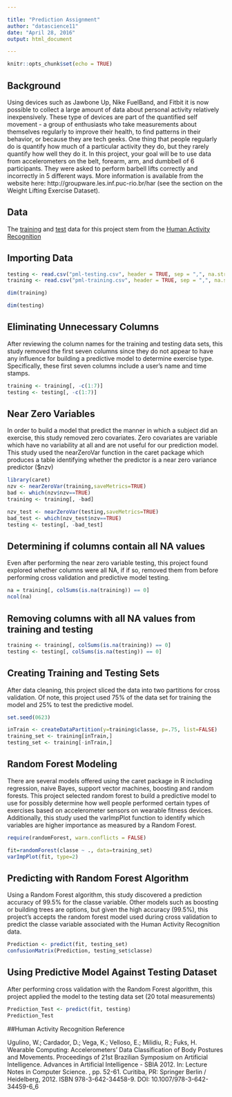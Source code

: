 ```yaml
---

title: "Prediction Assignment"
author: "datascience11"
date: "April 28, 2016"
output: html_document

---
```


```r
knitr::opts_chunk$set(echo = TRUE)
```

## Background

Using devices such as Jawbone Up, Nike FuelBand, and Fitbit it is now possible to collect a large amount of data about personal activity relatively inexpensively. These type of devices are part of the quantified self movement - a group of enthusiasts who take measurements about themselves regularly to improve their health, to find patterns in their behavior, or because they are tech geeks. One thing that people regularly do is quantify how much of a particular activity they do, but they rarely quantify how well they do it. In this project, your goal will be to use data from accelerometers on the belt, forearm, arm, and dumbbell of 6 participants. They were asked to perform barbell lifts correctly and incorrectly in 5 different ways. More information is available from the website here: http://groupware.les.inf.puc-rio.br/har (see the section on the Weight Lifting Exercise Dataset).

## Data

The [training](https://d396qusza40orc.cloudfront.net/predmachlearn/pml-training.csv) and [test](https://d396qusza40orc.cloudfront.net/predmachlearn/pml-testing.csv) data for this project stem from the [Human Activity Recognition](http://groupware.les.inf.puc-rio.br/har#sbia_paper_section#ixzz47B0dPJ1d)

## Importing Data

```r

testing <- read.csv("pml-testing.csv", header = TRUE, sep = ",", na.strings = c("", "NA", "#DIV/0!"))
training <- read.csv("pml-training.csv", header = TRUE, sep = ",", na.strings = c("", "NA", "#DIV/0!"))

```

```r

dim(training)

```

```r

dim(testing)

```


## Eliminating Unnecessary Columns 

After reviewing the column names for the training and testing data sets, this study removed the first seven columns since they do not appear to have any influence for building a predictive model to determine exercise type.  Specifically, these first seven columns include a user's name and time stamps. 

```r

training <- training[, -c(1:7)]
testing <- testing[, -c(1:7)]

```


## Near Zero Variables

In order to build a model that predict the manner in which a subject did an exercise, this study removed zero covariates.  Zero covariates are variable which have no variability at all and are not useful for our prediction model.  This study used the nearZeroVar function in the caret package which produces a table identifying whether the predictor is a near zero variance predictor ($nzv)

```r

library(caret)
nzv <- nearZeroVar(training,saveMetrics=TRUE)
bad <- which(nzv$nzv==TRUE)
training <- training[, -bad]

```

```r

nzv_test <- nearZeroVar(testing,saveMetrics=TRUE)
bad_test <- which(nzv_test$nzv==TRUE)
testing <- testing[, -bad_test]

```

## Determining if columns contain all NA values

Even after performing the near zero variable testing, this project found explored whether columns were all NA, if if so, removed them from before performing cross validation and predictive model testing.

```r
na = training[, colSums(is.na(training)) == 0]
ncol(na) 

```

## Removing columns with all NA values from training and testing

```r

training <- training[, colSums(is.na(training)) == 0]
testing <- testing[, colSums(is.na(testing)) == 0]
```

## Creating Training and Testing Sets

After data cleaning, this project sliced the data into two partitions for cross validation.  Of note, this project used 75% of the data set for training the model and 25% to test the predictive model. 

```r

set.seed(0623)

inTrain <- createDataPartition(y=training$classe, p=.75, list=FALSE)
training_set <- training[inTrain,]
testing_set <- training[-inTrain,]

```

## Random Forest Modeling

There are several models offered using the caret package in R including regression, naive Bayes, support vector machines, boosting and random forests.  This project selected random forest to build a predictive model to use for possibly determine how well people performed certain types of exercises based on accelerometer sensors on wearable fitness devices.  Additionally, this study used the varImpPlot function to identify which variables are higher importance as measured by a Random Forest. 

```r

require(randomForest, warn.conflicts = FALSE)

fit=randomForest(classe ~ ., data=training_set)
varImpPlot(fit, type=2)


```

## Predicting with Random Forest Algorithm 

Using a Random Forest algorithm, this study discovered a prediction accuracy of 99.5% for the classe variable.  Other models such as boosting or building trees are options, but given the high accuracy (99.5%), this project's accepts the random forest model used during cross validation to predict the classe variable associated with the Human Activity Recognition data.  

```r

Prediction <- predict(fit, testing_set)
confusionMatrix(Prediction, testing_set$classe)


```

## Using Predictive Model Against Testing Dataset

After performing cross validation with the Random Forest algorithm, this project applied the model to the testing data set (20 total measurements)

```r

Prediction_Test <- predict(fit, testing)
Prediction_Test

```


##Human Activity Recognition Reference

Ugulino, W.; Cardador, D.; Vega, K.; Velloso, E.; Milidiu, R.; Fuks, H. Wearable Computing: Accelerometers' Data Classification of Body Postures and Movements. Proceedings of 21st Brazilian Symposium on Artificial Intelligence. Advances in Artificial Intelligence - SBIA 2012. In: Lecture Notes in Computer Science. , pp. 52-61. Curitiba, PR: Springer Berlin / Heidelberg, 2012. ISBN 978-3-642-34458-9. DOI: 10.1007/978-3-642-34459-6_6

